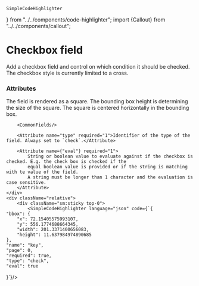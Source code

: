     SimpleCodeHighlighter
} from "../../components/code-highlighter"; import {Callout} from "../../components/callout";


# Checkbox field

Add a checkbox field and control on which condition it should be checked. The checkbox style is currently limited to a cross.

### Attributes
<Grid>
    <div>
        <Callout>
            The field is rendered as a square. The bounding box height is determining the size of the square.
            The square is centered horizontally in the bounding box.
        </Callout>

        <CommonFields/>

        <Attribute name="type" required="1">Identifier of the type of the field. Always set to `check`.</Attribute>

        <Attribute name={"eval"} required="1">
            String or boolean value to evaluate against if the checkbox is checked. E.g. the check box is checked if the
            equal boolean value is provided or if the string is matching with te value of the field.
            A string must be longer than 1 character and the evaluation is case sensitive.
        </Attribute>
    </div>
    <div className="relative">
        <div className="sm:sticky top-0">
            <SimpleCodeHighlighter language="json" code={`{
    "bbox": {
        "x": 72.15405575993107,
        "y": 556.1774688664345,
        "width": 201.3371400656083,
        "height": 11.637984974890685
    },
    "name": "key",
    "page": 0,
    "required": true,
    "type": "check",
    "eval": true
}`}/>
        </div>
    </div>
</Grid>

